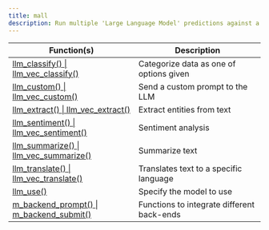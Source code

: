 ```yaml
---
title: mall
description: Run multiple 'Large Language Model' predictions against a table, or vectors
---
```

Function(s) | Description
|---|---|
|[llm_classify() \| llm_vec_classify()](/reference/llm_classify.html)|Categorize data as one of options given|
|[llm_custom() \| llm_vec_custom()](/reference/llm_custom.html)|Send a custom prompt to the LLM|
|[llm_extract() \| llm_vec_extract()](/reference/llm_extract.html)|Extract entities from text|
|[llm_sentiment() \| llm_vec_sentiment()](/reference/llm_sentiment.html)|Sentiment analysis|
|[llm_summarize() \| llm_vec_summarize()](/reference/llm_summarize.html)|Summarize text|
|[llm_translate() \| llm_vec_translate()](/reference/llm_translate.html)|Translates text to a specific language|
|[llm_use()](/reference/llm_use.html)|Specify the model to use|
|[m_backend_prompt() \| m_backend_submit()](/reference/m_backend_submit.html)|Functions to integrate different back-ends|
